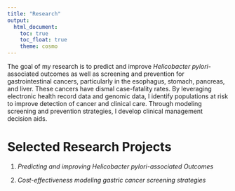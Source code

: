 ```yaml
---
title: "Research"
output: 
  html_document:
    toc: true
    toc_float: true
    theme: cosmo
---
```


The goal of my research is to predict and improve _Helicobacter pylori_-associated outcomes as well as screening and prevention for gastrointestinal cancers, particularly in the esophagus, stomach, pancreas, and liver. These cancers have dismal case-fatality rates. By leveraging electronic health record data and genomic data, I identify populations at risk to improve detection of cancer and clinical care. Through modeling screening and prevention strategies, I develop clinical management decision aids. 

# Selected Research Projects

1. *Predicting and improving _Helicobacter pylori_-associated Outcomes*

2. *Cost-effectiveness modeling gastric cancer screening strategies*
